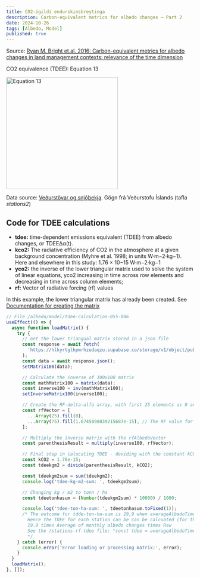 ```yaml
---
title: CO2-ígildi endurskinsbreytinga
description: Carbon-equivalent metrics for albedo changes — Part 2
date: 2024-10-26
tags: [Albedo, Model]
published: true
---
```


Source:
[Ryan M. Bright et.al. 2016: Carbon-equivalent metrics for albedo changes in land management contexts: relevance of the time dimension](https://esajournals.onlinelibrary.wiley.com/doi/10.1890/15-1597.1)

CO2 equivalence (TDEE): Equation 13

<img
  src='https://hlkyrtglhpmrhzudaqzu.supabase.co/storage/v1/object/public/vin2024/albedo_tdee_equation.png'
  alt='Equation 13'
  width='300'
/>

Data source: [Veðurstövar og snjóþekja](/albedo/workarea/stations-rawdata).
Gögn frá Veðurstofu Íslands (tafla _stations2_)

## **Code for TDEE calculations**

- **tdee:** time-dependent emissions equivalent (TDEE) from albedo changes, or TDEEΔα(t).
- **kco2:** The radiative efficiency of CO2 in the atmosphere at a given background concentration (Myhre et al. 1998; in units W·m−2·kg−1). Here and elsewhere in this study: 1.76 × 10−15 W·m−2·kg−1
- **yco2:** the inverse of the lower triangular matrix used to solve the system of linear equations, yco2 increasing in time across row elements and decreasing in time across column elements;
- **rf:** Vector of radiative forcing (rf) values

In this example, the lower triangular matrix has already been created.
See [Documentation for creating the matrix](/blog/reiknilikan-3-matrix)

```js
// File /albedo/model/tdee-calculation-055-006
useEffect(() => {
  async function loadMatrix() {
    try {
      // Get the lower triangual matrix stored in a json file
      const response = await fetch(
        'https://hlkyrtglhpmrhzudaqzu.supabase.co/storage/v1/object/public/vin2024/New_Joos_100x100_matrix.json?t=2024-10-23T14%3A15%3A06.866Z'
      );
      const data = await response.json();
      setMatrix100(data);

      // Calculate the inverse of 100x100 matrix
      const mathMatrix100 = matrix(data);
      const inverse100 = inv(mathMatrix100);
      setInverseMatrix100(inverse100);

      // Create the RF-delta-alfa array, with first 25 elements as 0 and remaining 75 as 0.00000000000000167
      const rfVector = [
        ...Array(25).fill(0),
        ...Array(75).fill(1.6745098039215687e-15), // The RF value for averageAlbedoTimesRsw = 1 W/m2
      ];

      // Multiply the inverse matrix with the rfAlbedoVector
      const parenthesisResult = multiply(inverse100, rfVector);

      // Final step in calucating TDEE - deviding with the constant kCO2
      const kCO2 = 1.76e-15;
      const tdeekgm2 = divide(parenthesisResult, kCO2);

      const tdeekgm2sum = sum(tdeekgm2);
      console.log('tdee-kg-m2-sum: ', tdeekgm2sum);

      // Changing kg / m2 to tonn / ha
      const tdeetonhasum = (Number(tdeekgm2sum) * 10000) / 1000;

      console.log('tdee-ton-ha-sum: ', tdeetonhasum.toFixed(1));
      /* The outcome for tdde-ton-ha-sum is 19,9 when averageAlbedoTimesRsw is 1 W/m2 
        Hence the TDEE for each station can be can be calcuated (for the 0.55/0.06 scenario)
        19.9 times Average of monthly albedo changes times Rsw
        See the /stations-rf-tdee file: "const tdee = averageAlbedoTimesRsw * 19.9";
        */
    } catch (error) {
      console.error('Error loading or processing matrix:', error);
    }
  }
  loadMatrix();
}, []);
```
